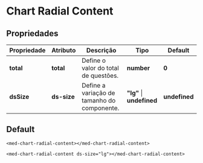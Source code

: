 
<Meta title="Components/Global/Chart Radial Content/Usage" />

# Chart Radial Content

## Propriedades

| Propriedade | Atributo    | Descrição                                   | Tipo                      | Default       |
| ----------- | ----------- | ------------------------------------------- | ------------------------- | ------------- |
| **total**   | **total**   | Define o valor do total de questões.        | **number**                | **0**         |
| **dsSize**  | **ds-size** | Define a variação de tamanho do componente. | **"lg"** \| **undefined** | **undefined** |

## Default

```
<med-chart-radial-content></med-chart-radial-content>

<med-chart-radial-content ds-size="lg"></med-chart-radial-content>
```
